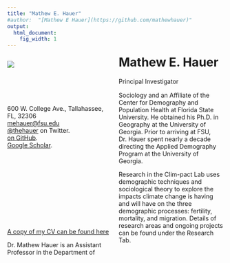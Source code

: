 ```yaml
---
title: "Mathew E. Hauer"
#author:  "[Mathew E Hauer](https://github.com/mathewhauer)"
output:
  html_document:
    fig_width: 1
---
```


<!---From http://stackoverflow.com/questions/31753897/2-column-section-in-r-markdown:
Put in your css file or directly in rmarkdown--->
<style>
  .col2 {
    columns: 2 200px;         /* number of columns and width in pixels*/
    -webkit-columns: 2 200px; /* chrome, safari */
    -moz-columns: 2 200px;    /* firefox */
  }
</style>

<div class="col2">

![](./images/headshot.png)
<br>
<br>



# Mathew E. Hauer

Principal Investigator
</div>


<!-- #################################### -->

<style>
  .col2 {
    columns: 2 200px;         /* number of columns and width in pixels*/
    -webkit-columns: 2 200px; /* chrome, safari */
    -moz-columns: 2 200px;    /* firefox */
  }
</style>

<div class="col2">
<br>
<link rel="stylesheet" href="https://cdnjs.cloudflare.com/ajax/libs/font-awesome/4.7.0/css/font-awesome.min.css">
<i class="fa fa-university"></i> 600 W. College Ave., Tallahassee, FL, 32306<br>
    <i class="fa fa-envelope"></i> <a href= "mailto:mehauer@fsu.edu">mehauer@fsu.edu</a><br>
    <i class="fa fa-twitter-square"></i> <a href="http://www.twitter.com/thehauer">@thehauer</a> on Twitter.<br>
    <i class="fa fa-github"></i> <a href= "https://github.com/mathewhauer">on GitHub</a>.<br>
    <i class="fa fa-graduation-cap"></i> <a href= "https://scholar.google.com/citations?user=SI0ST5YAAAAJ&hl=en">Google Scholar</a>.<br>

<br><br><br><br><br><br>
<br>
<br>
<br>
<br>
[A copy of my CV can be found here](../CV/Hauer_CV.pdf)

Dr. Mathew Hauer is an Assistant Professor in the Department of Sociology and an Affiliate of the Center for Demography and Population Health at Florida State University. He obtained his Ph.D. in Geography at the University of Georgia. Prior to arriving at FSU, Dr. Hauer spent nearly a decade directing the Applied Demography Program at the University of Georgia.

Research in the Clim-pact Lab uses demographic techniques and sociological theory to explore the impacts climate change is having and will have on the three demographic processes: fertility, mortality, and migration. Details of research areas and ongoing projects can be found under the Research Tab.
</div>